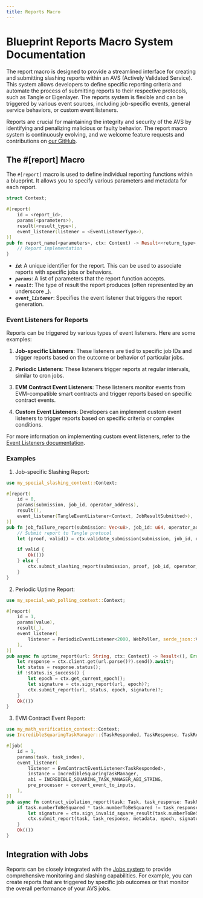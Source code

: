```yaml
---
title: Reports Macro
---
```


# Blueprint Reports Macro System Documentation

The report macro is designed to provide a streamlined interface for creating and submitting slashing reports within an AVS (Actively Validated Service). This system allows developers to define specific reporting criteria and automate the process of submitting reports to their respective protocols, such as Tangle or Eigenlayer. The reports system is flexible and can be triggered by various event sources, including job-specific events, general service behaviors, or custom event listeners.

Reports are crucial for maintaining the integrity and security of the AVS by identifying and penalizing malicious or faulty behavior. The report macro system is continuously evolving, and we welcome feature requests and contributions on [our GitHub](https://github.com/tangle-network/gadget/issues).

## The #[report] Macro

The `#[report]` macro is used to define individual reporting functions within a blueprint. It allows you to specify various parameters and metadata for each report.

```rust
struct Context;

#[report(
    id = <report_id>,
    params(<parameters>),
    result(<result_type>),
    event_listener(listener = <EventListenerType>),
)]
pub fn report_name(<parameters>, ctx: Context) -> Result<<return_type>, <error_type>> {
    // Report implementation
}
```

- **_`id`_**: A unique identifier for the report. This can be used to associate reports with specific jobs or behaviors.
- **_`params`_**: A list of parameters that the report function accepts.
- **_`result`_**: The type of result the report produces (often represented by an underscore \_).
- **_`event_listener`_**: Specifies the event listener that triggers the report generation.

### Event Listeners for Reports

Reports can be triggered by various types of event listeners. Here are some examples:

1. **Job-specific Listeners**: These listeners are tied to specific job IDs and trigger reports based on the outcome or behavior of particular jobs.

2. **Periodic Listeners**: These listeners trigger reports at regular intervals, similar to cron jobs.

3. **EVM Contract Event Listeners**: These listeners monitor events from EVM-compatible smart contracts and trigger reports based on specific contract events.

4. **Custom Event Listeners**: Developers can implement custom event listeners to trigger reports based on specific criteria or complex conditions.

For more information on implementing custom event listeners, refer to the [Event Listeners documentation](./event-listeners.mdx).

### Examples

1. Job-specific Slashing Report:

```rust
use my_special_slashing_context::Context;

#[report(
    id = 0,
    params(submission, job_id, operator_address),
    result(),
    event_listener(TangleEventListener<Context, JobResultSubmitted>),
)]
pub fn job_failure_report(submission: Vec<u8>, job_id: u64, operator_address: Address, ctx: Context) -> Result<(), Error> {
    // Submit report to Tangle protocol
    let (proof, valid)) = ctx.validate_submission(submission, job_id, operator_address)?;

    if valid {
        Ok(())
    } else {
        ctx.submit_slashing_report(submission, proof, job_id, operator_address)
    }
}
```

2. Periodic Uptime Report:

```rust
use my_special_web_polling_context::Context;

#[report(
    id = 1,
    params(value),
    result(_),
    event_listener(
        listener = PeriodicEventListener<2000, WebPoller, serde_json::Value, reqwest::Client>
    ),
)]
pub async fn uptime_report(url: String, ctx: Context) -> Result<(), Error> {
    let response = ctx.client.get(url.parse()?).send().await?;
    let status = response.status();
    if !status.is_success() {
        let epoch = ctx.get_current_epoch();
        let signature = ctx.sign_report(url, epoch)?;
        ctx.submit_report(url, status, epoch, signature)?;
    }
    Ok(())
}
```

3. EVM Contract Event Report:

```rust
use my_math_verification_context::Context;
use IncredibleSquaringTaskManager::{TaskResponded, TaskResponse, TaskResponseMetadata, Task};

#[job(
    id = 1,
    params(task, task_index),
    event_listener(
        listener = EvmContractEventListener<TaskResponded>,
        instance = IncredibleSquaringTaskManager,
        abi = INCREDIBLE_SQUARING_TASK_MANAGER_ABI_STRING,
        pre_processor = convert_event_to_inputs,
    ),
)]
pub async fn contract_violation_report(task: Task, task_response: TaskResponse, metadata: TaskResponseMetadata, ctx: Context) -> Result<(), Error> {
    if task.numberToBeSquared * task.numberToBeSquared != task_response.numberSquared {
        let signature = ctx.sign_invalid_square_result(task.numberToBeSquared, task_response.numberSquared, metadata.submitter)?;
        ctx.submit_report(task, task_response, metadata, epoch, signature)?;
    }
    Ok(())
}


```

## Integration with Jobs

Reports can be closely integrated with the [Jobs system](./jobs.mdx) to provide comprehensive monitoring and slashing capabilities. For example, you can create reports that are triggered by specific job outcomes or that monitor the overall performance of your AVS jobs.
